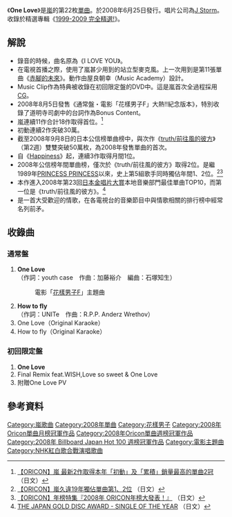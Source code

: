 {{Infobox Single 
| Name = One Love
| Cover = 
| Cover Size = 
| Caption = 
| Artist = [[嵐|嵐]]
| from Album = [[1999-2009_完全精選!|1999-2009 完全精選!]]
| A-side = One Love
| B-side = How to fly
| Released = 2008年6月25日
| Format = [[唱片|唱片]]
| Recorded = 2008年
| Genre = [[J-Pop|J-Pop]]
| Length = 初回：9分41秒<br />通常：17分18秒
| Label = [[J_Storm|J Storm]]
| Writer = 
| Producer = Julie K.
| Certification  = *雙白金（唱片，[[日本唱片協會|日本唱片協會]]）
| Chart position =  *週榜第1位（[[Oricon公信榜|Oricon]]）
*2008年7月度月榜第1位（Oricon）
*2008年度年榜第2位（Oricon）
| Last single = [[Step_and_Go|Step and Go]]<br />2008年
| This single = ''One Love''<br />2008年
| Next single = [[truth/前往風的彼方|truth/前往風的彼方]]<br />2008年
| Misc = 
}}

《'''One Love'''》是[[嵐|嵐]]的第22枚[[單曲|單曲]]。於2008年6月25日發行。唱片公司為[[J_Storm|J Storm]]。收錄於精選專輯《[[1999-2009_完全精選!|1999-2009 完全精選!]]》。

== 解說 ==
* 錄音的時候，曲名原為《I LOVE YOU》。
* 在電視首播之際，使用了嵐甚少用到的站立型麥克風。上一次用到是第11張單曲《[[赤腳的未來/比言語更重要的東西|赤腳的未來]]》。動作由屋良朝幸（Music Academy）設計。
* Music Clip作為特典被收錄在初回限定盤的DVD中。這是嵐首次全過程採用[[CG|CG]]。
* 2008年8月5日發售《通常盤・電影「花樣男子F」大熱!!紀念版本》，特別收錄了道明寺司劇中的台詞作為Bonus Content。
* 嵐連續11作合計18作取得首位。<ref>[https://web.archive.org/web/20080901024455/http://headlines.yahoo.co.jp/hl?a=20080825-00000013-oric-ent 【ORICON】嵐 最新2作取得本年「初動」及「累積」銷量最高的單曲2冠]（日文）</ref>
* 初動連續2作突破30萬。
* 截至2008年9月8日的日本公信榜單曲榜中，與次作《[[truth/前往風的彼方|truth/前往風的彼方]]》（第2週）雙雙突破50萬枚，為2008年發售單曲的首次。
* 自《[[Happiness_(嵐)|Happiness]]》起，連續3作取得月間1位。
* 2008年公信榜年間單曲榜，僅次於《truth/前往風的彼方》取得2位。是繼1989年[[PRINCESS_PRINCESS|PRINCESS PRINCESS]]以來，史上第5組歌手同時獨佔年間1、2位。<ref>[http://www.oricon.co.jp/news/confidence/61012/full/ 【ORICON】嵐久違19年獨佔單曲第1、2位] {{Wayback|url=http://www.oricon.co.jp/news/confidence/61012/full/ |date=20110723180722 }}（日文）</ref><ref>[http://contents.oricon.co.jp/music/special/081211_01_01.html 【ORICON】年榜特集『2008年 ORICON年榜大發表！』] {{Wayback|url=http://contents.oricon.co.jp/music/special/081211_01_01.html |date=20081212011228 }}（日文）</ref>
* 本作進入2008年第23回[[日本金唱片大賞|日本金唱片大賞]]本地音樂部門最佳單曲TOP10，而第一位是《truth/前往風的彼方》。<ref>[http://www.golddisc.jp/award/23/award_02_m_1.html THE JAPAN GOLD DISC AWARD - SINGLE OF THE YEAR] {{Webarchive|url=https://archive.is/20120802070117/http://www.golddisc.jp/award/23/award_02_m_1.html |date=2012-08-02 }}（日文）</ref>
* 是一首大受歡迎的情歌，在各電視台的音樂節目中與情歌相關的排行榜中經常名列前矛。

== 收錄曲 ==
=== 通常盤 ===
# '''One Love'''<br />（作詞：youth case　作曲：加藤裕介　編曲：石塚知生）
#: 電影「[[流星花園F|花樣男子F]]」主題曲
# '''How to fly'''<br />（作詞：UNITe　作曲：R.P.P. Anderz Wrethov）
# One Love（Original Karaoke）
# How to fly（Original Karaoke）

=== 初回限定盤 ===
# '''One Love'''
# Final Remix feat.WISH,Love so sweet & One Love
# 附贈One Love PV

== 參考資料 ==
<references/>

{{嵐}}
{{流星花園}}
{{Oricon單曲月榜冠軍 (2000年代後期)|2008年7月}}
{{Oricon單曲週榜冠軍 (2008年)|2008年7月7日}}
{{Billboard JAPAN Hot 100 週榜冠軍 (2008年)|2008年7月7日}}

[[Category:嵐歌曲|Category:嵐歌曲]]
[[Category:2008年單曲|Category:2008年單曲]]
[[Category:花樣男子|Category:花樣男子]]
[[Category:2008年Oricon單曲月榜冠軍作品|Category:2008年Oricon單曲月榜冠軍作品]]
[[Category:2008年Oricon單曲週榜冠軍作品|Category:2008年Oricon單曲週榜冠軍作品]]
[[Category:2008年_Billboard_Japan_Hot_100_週榜冠軍作品|Category:2008年 Billboard Japan Hot 100 週榜冠軍作品]]
[[Category:電影主題曲|Category:電影主題曲]]
[[Category:NHK紅白歌合戰演唱歌曲|Category:NHK紅白歌合戰演唱歌曲]]